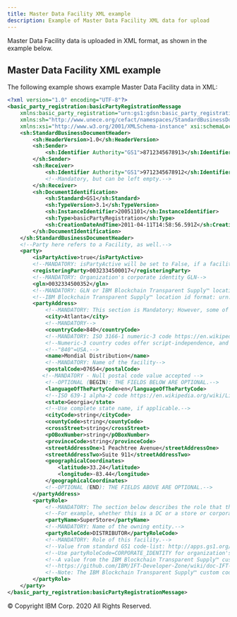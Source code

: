 ```yaml
---
title: Master Data Facility XML example
description: Example of Master Data Facility XML data for upload
---
```


<PageDescription>

Master Data Facility data is uploaded in XML format, as shown in the
example below.

</PageDescription>

## Master Data Facility XML example

The following example shows example Master Data Facility data in XML:

```xml
<?xml version="1.0" encoding="UTF-8"?>
<basic_party_registration:basicPartyRegistrationMessage
    xmlns:basic_party_registration="urn:gs1:gdsn:basic_party_registration:xsd:3"
    xmlns:sh="http://www.unece.org/cefact/namespaces/StandardBusinessDocumentHeader"
    xmlns:xsi="http://www.w3.org/2001/XMLSchema-instance" xsi:schemaLocation="urn:gs1:gdsn:basic_party_registration:xsd:3 ../Schemas/gs1/gdsn/BasicPartyRegistration.xsd">
    <sh:StandardBusinessDocumentHeader>
        <sh:HeaderVersion>1.0</sh:HeaderVersion>
        <sh:Sender>
            <sh:Identifier Authority="GS1">8712345678913</sh:Identifier>
        </sh:Sender>
        <sh:Receiver>
            <sh:Identifier Authority="GS1">9712345678912</sh:Identifier>
            <!--Mandatory, but can be left empty.-->
        </sh:Receiver>
        <sh:DocumentIdentification>
            <sh:Standard>GS1</sh:Standard>
            <sh:TypeVersion>3.1</sh:TypeVersion>
            <sh:InstanceIdentifier>20051101</sh:InstanceIdentifier>
            <sh:Type>basicPartyRegistration</sh:Type>
            <sh:CreationDateAndTime>2011-04-11T14:58:56.591Z</sh:CreationDateAndTime>
        </sh:DocumentIdentification>
    </sh:StandardBusinessDocumentHeader>
    <!--Party here refers to a Facility, as well.-->
    <party>
        <isPartyActive>true</isPartyActive>
        <!--MANDATORY: isPartyActive will be set to False, if a facility is closed etc.-->
        <registeringParty>0032334500017</registeringParty>
        <!--MANDATORY: Organization's corporate identity GLN-->
        <gln>0032334500352</gln>
        <!--MANDATORY: GLN or IBM Blockchain Transparent Supply™ location id of the party (location) being registered-->
        <!--IBM Blockchain Transparent Supply™ location id format: urn:ibm:ift:location:loc:<Company Prefix>.<Location Reference>-->
        <partyAddress>
            <!--MANDATORY: This section is Mandatory; However, some of the fields below are optional.-->
            <city>Atlanta</city>
            <!--MANDATORY-->
            <countryCode>840</countryCode>
            <!--MANDATORY: ISO 3166-1 numeric-3 code https://en.wikipedia.org/wiki/ISO_3166-1_numeric.-->
            <!--Numeric-3 country codes offer script-independence, and are consistent with GDSN 3.1.-->
            <!--"840"=USA.-->
            <name>Mondial Distribution</name>
            <!--MANDATORY: Name of the facility-->
            <postalCode>07654</postalCode>
           <!--MANDATORY - Null postal code value accepted -->
            <!--OPTIONAL (BEGIN): THE FIELDS BELOW ARE OPTIONAL.-->
            <languageOfThePartyCode>en</languageOfThePartyCode>
            <!--ISO 639-1 alpha-2 code https://en.wikipedia.org/wiki/List_of_ISO_639-1_codes.-->
            <state>Georgia</state>
            <!--Use complete state name, if applicable.-->
            <cityCode>string</cityCode>
            <countyCode>string</countyCode>
            <crossStreet>string</crossStreet>
            <pOBoxNumber>string</pOBoxNumber>
            <provinceCode>string</provinceCode>
            <streetAddressOne>1 Peachtree Avenue</streetAddressOne>
            <streetAddressTwo>Suite 911</streetAddressTwo>
            <geographicalCoordinates>
                <latitude>33.24</latitude>
                <longitude>-83.44</longitude>
            </geographicalCoordinates>
            <!--OPTIONAL (END): THE FIELDS ABOVE ARE OPTIONAL.-->
        </partyAddress>
        <partyRole>
            <!--MANDATORY: The section below describes the role that this location/facility is playing.-->
            <!--For example, whether this is a DC or a store or corporate-identity, etc.-->
            <partyName>SuperStore</partyName>
            <!--MANDATORY: Name of the owning entity.-->
            <partyRoleCode>DISTRIBUTOR</partyRoleCode>
            <!--MANDATORY: Role of this facility.-->
            <!--Value from standard GS1 code-list: http://apps.gs1.org/GDD/Pages/clDetails.aspx?semanticURN=urn:gs1:gdd:cl:PartyRoleCode&release=3 -->
            <!--Use partyRoleCode=CORPORATE_IDENTITY for organization's identity/headquarters.-->
            <!--A value from the IBM Blockchain Transparent Supply™ custom partyRole code-list can also be used:-->
            <!--https://github.com/IBM/IFT-Developer-Zone/wiki/doc-IFT-Message-Codes -->
            <!--Note: The IBM Blockchain Transparent Supply™ custom code-list includes the standard GS1 code-list as a subset.-->
        </partyRole>
    </party>
</basic_party_registration:basicPartyRegistrationMessage>
```

<PageCopyright>© Copyright IBM Corp. 2020 All Rights Reserved.</PageCopyright>

